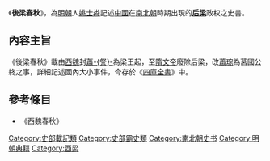 《'''後梁春秋'''》，為[[明朝|明朝]]人[[姚士粦|姚士粦]]記述[[中國|中國]]在[[南北朝|南北朝]]時期出現的'''[[后梁_(南朝)|后梁]]'''政权之史書。

==內容主旨==
《後梁春秋》載由[[西魏|西魏]]封[[蕭詧|蕭-{詧}-]]為梁王起，至[[隋文帝|隋文帝]]廢除后梁，改[[蕭琮|蕭琮]]為莒國公終之事，詳細記述國內大小事件，今存於《[[四庫全書|四庫全書]]》中。

==參考條目==
{{refbegin}}
*《西魏春秋》
{{refend}}

{{wikisource}}
{{史書小作品}}

[[Category:史部載記類|Category:史部載記類]]
[[Category:史部霸史類|Category:史部霸史類]]
[[Category:南北朝史书|Category:南北朝史书]]
[[Category:明朝典籍|Category:明朝典籍]]
[[Category:西梁|Category:西梁]]